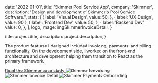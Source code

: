 
  date: '2022-01-01',
  title: 'Skimmer Pool Service App',
  company: 'Skimmer',
  description: "Design and development of Skimmer's Pool Service Software.",
  stats: [
    {
      label: 'Visual Design',
      value: 50,
    },
    { label: 'UX Design', value: 90 },
    {
      label: 'Frontend Dev',
      value: 50,
    },
    {
      label: 'Backend Dev',
      value: 0,
    },
  ],
  logo,
  image: imgSkimmerInvoiceDetail,
}

  title: project.title,
  description: project.description,
}


The product features I designed included invoicing, payments, and billing functionality. On the development side, I worked on the front-end architecture and development helping them transition to React as the primary framework.

<a variant="secondary" href="/articles/skimmer-case-study">
  Read the Skimmer case study
</a>

<Image src={imgSkimmerInvoicing} alt="Skimmer Ionvoicing" />
<Image src={imgSkimmerInvoiceDetail} alt="Skimmer Ionvoice Detail" />
<Image src={imgPayments} alt="Skimmer Payments Onboarding" />
